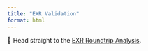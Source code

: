 ```yaml
---
title: "EXR Validation"
format: html
---
```


:::{.callout-note}
🔁 Head straight to the [EXR Roundtrip Analysis](roundtrip.qmd).
:::
